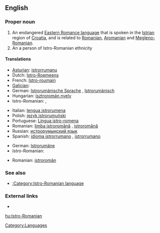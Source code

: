 ==English==
{{wikipedia|Istro-Romanian}}

===Proper noun===
{{en-proper noun}}

# An endangered [[w:Eastern Romance languages|Eastern Romance language]] that is spoken in the [[Istria]]n region of [[Croatia]], and is related to [[Romanian]], [[Aromanian]] and [[Megleno-Romanian]].
# An a person of Istro-Romanian ethnicity

====Translations====
{{trans-top|language}}
* [[Asturian]]: [[istrorrumanu]]
* Dutch: [[Istro-Roemeens]]
* French: [[Istro-roumain]]
* [[Galician]]: {{t|gl|lingua istrio-romanesa|f}}
* German: [[Istrorumänische Sprache]] {{f}}, [[Istrorumänisch]] {{n}}
* Hungarian: [[isztroromán nyelv]]
* Istro-Romanian: {{tø|ruo|vlăşeşte}},  {{tø|ruo|rumâreşte}}
{{trans-mid}}
* Italian: [[lengua istrorumena]] {{f}}
* Polish: [[język istrorumuński]]
* Portuguese: [[Língua istro-romena]] {{f}}
* Romanian: [[limba istroromână]] {{f}}, [[istroromână]] {{f}}
* Russian: [[истрорумынский язык]]
* Spanish: [[idioma istrorrumano]] {{m}}, [[istrorrumano]] {{m}}
{{trans-bottom}}

{{trans-top|person}}
* German: [[Istrorumäne]] {{m}}
* Istro-Romanian: {{tø|ruo|rumâr|m}}
{{trans-mid}}
* Romanian: [[istroromân]] {{m}}
{{trans-bottom}}

===See also===
* [[:Category:Istro-Romanian language]]

===External links===
* {{ethnologue|code=ruo}}

[[Category:Languages]]

[[hu:Istro-Romanian]]